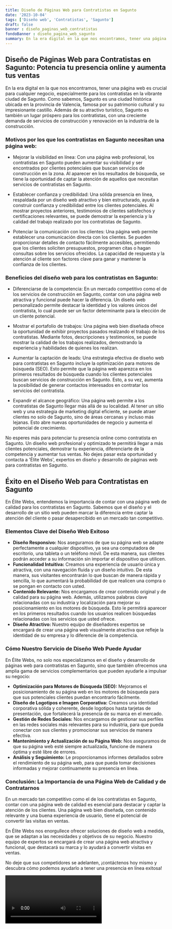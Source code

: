 ```yaml
---
title: Diseño de Páginas Web para Contratistas en Sagunto
date: '2023-10-04'
tags: ['Diseño web', 'Contratistas', 'Sagunto']
draft: false
banner : diseño_paginas_web_contratistas
fondoBanner : diseño_pagina_web_sagunto
summary: En la era digital en la que nos encontramos, tener una página web es crucial para cualquier negocio, especialmente para los contratistas en la vibrante ciudad de Sagunto. Como sabemos, Sagunto es una ciudad histórica ubicada en la provincia de Valencia, famosa por su patrimonio cultural y su impresionante castillo. Además de su atractivo turístico, Sagunto es también un lugar próspero para los contratistas, con una creciente demanda de servicios de construcción y renovación en la industria de la construcción.
---
```


## Diseño de Páginas Web para Contratistas en Sagunto: Potencia tu presencia online y aumenta tus ventas

En la era digital en la que nos encontramos, tener una página web es crucial para cualquier negocio, especialmente para los contratistas en la vibrante ciudad de Sagunto. Como sabemos, Sagunto es una ciudad histórica ubicada en la provincia de Valencia, famosa por su patrimonio cultural y su impresionante castillo. Además de su atractivo turístico, Sagunto es también un lugar próspero para los contratistas, con una creciente demanda de servicios de construcción y renovación en la industria de la construcción.

### Motivos por los que los contratistas en Sagunto necesitan una página web:

- Mejorar la visibilidad en línea: Con una página web profesional, los contratistas en Sagunto pueden aumentar su visibilidad y ser encontrados por clientes potenciales que buscan servicios de construcción en la zona. Al aparecer en los resultados de búsqueda, se tiene la oportunidad de captar la atención de aquellos que necesitan servicios de contratistas en Sagunto.

- Establecer confianza y credibilidad: Una sólida presencia en línea, respaldada por un diseño web atractivo y bien estructurado, ayuda a construir confianza y credibilidad entre los clientes potenciales. Al mostrar proyectos anteriores, testimonios de clientes satisfechos y certificaciones relevantes, se puede demostrar la experiencia y la calidad del trabajo realizado por los contratistas de Sagunto.

- Potenciar la comunicación con los clientes: Una página web permite establecer una comunicación directa con los clientes. Se pueden proporcionar detalles de contacto fácilmente accesibles, permitiendo que los clientes soliciten presupuestos, programen citas o hagan consultas sobre los servicios ofrecidos. La capacidad de respuesta y la atención al cliente son factores clave para ganar y mantener la confianza de los clientes.

### Beneficios del diseño web para los contratistas en Sagunto:

- Diferenciarse de la competencia: En un mercado competitivo como el de los servicios de construcción en Sagunto, contar con una página web atractiva y funcional puede hacer la diferencia. Un diseño web personalizado permite destacar la identidad y los valores únicos del contratista, lo cual puede ser un factor determinante para la elección de un cliente potencial.

- Mostrar el portafolio de trabajos: Una página web bien diseñada ofrece la oportunidad de exhibir proyectos pasados realzando el trabajo de los contratistas. Mediante fotos, descripciones y testimonios, se puede mostrar la calidad de los trabajos realizados, demostrando la experiencia y habilidades de quienes los realizan.

- Aumentar la captación de leads: Una estrategia efectiva de diseño web para contratistas en Sagunto incluye la optimización para motores de búsqueda (SEO). Esto permite que la página web aparezca en los primeros resultados de búsqueda cuando los clientes potenciales buscan servicios de construcción en Sagunto. Esto, a su vez, aumenta la posibilidad de generar contactos interesados en contratar los servicios del contratista.

- Expandir el alcance geográfico: Una página web permite a los contratistas de Sagunto llegar más allá de su localidad. Al tener un sitio web y una estrategia de marketing digital eficiente, se puede atraer clientes no solo de Sagunto, sino de áreas cercanas y incluso más lejanas. Esto abre nuevas oportunidades de negocio y aumenta el potencial de crecimiento.

No esperes más para potenciar tu presencia online como contratista en Sagunto. Un diseño web profesional y optimizado te permitirá llegar a más clientes potenciales, demostrar tu experiencia, diferenciarte de la competencia y aumentar tus ventas. No dejes pasar esta oportunidad y contacta a 'Élite Webs', expertos en diseño y desarrollo de páginas web para contratistas en Sagunto.

<GifSeo />

<Cta />

## Éxito en el Diseño Web para Contratistas en Sagunto

En Élite Webs, entendemos la importancia de contar con una página web de calidad para los contratistas en Sagunto. Sabemos que el diseño y el desarrollo de un sitio web pueden marcar la diferencia entre captar la atención del cliente o pasar desapercibido en un mercado tan competitivo. 

### Elementos Clave del Diseño Web Exitoso

- **Diseño Responsivo:** Nos aseguramos de que su página web se adapte perfectamente a cualquier dispositivo, ya sea una computadora de escritorio, una tableta o un teléfono móvil. De esta manera, sus clientes podrán acceder a su información sin importar el dispositivo que utilicen.
- **Funcionalidad Intuitiva:** Creamos una experiencia de usuario única y atractiva, con una navegación fluida y un diseño intuitivo. De esta manera, sus visitantes encontrarán lo que buscan de manera rápida y sencilla, lo que aumentará la probabilidad de que realicen una compra o se pongan en contacto con usted.
- **Contenido Relevante:** Nos encargamos de crear contenido original y de calidad para su página web. Además, utilizamos palabras clave relacionadas con su industria y localización para mejorar su posicionamiento en los motores de búsqueda. Esto le permitirá aparecer en los primeros resultados cuando los usuarios realicen búsquedas relacionadas con los servicios que usted ofrece.
- **Diseño Atractivo:** Nuestro equipo de diseñadores expertos se encargará de crear una página web visualmente atractiva que refleje la identidad de su empresa y lo diferencie de la competencia.

### Cómo Nuestro Servicio de Diseño Web Puede Ayudar

En Élite Webs, no solo nos especializamos en el diseño y desarrollo de páginas web para contratistas en Sagunto, sino que también ofrecemos una amplia gama de servicios complementarios que pueden ayudarle a impulsar su negocio:

- **Optimización para Motores de Búsqueda (SEO):** Mejoramos el posicionamiento de su página web en los motores de búsqueda para que sus potenciales clientes puedan encontrarlo fácilmente.
- **Diseño de Logotipos e Imagen Corporativa:** Creamos una identidad corporativa sólida y coherente, desde logotipos hasta tarjetas de presentación, que fortalecerá la presencia de su marca en el mercado.
- **Gestión de Redes Sociales:** Nos encargamos de gestionar sus perfiles en las redes sociales más relevantes para su industria, para que pueda conectar con sus clientes y promocionar sus servicios de manera efectiva.
- **Mantenimiento y Actualización de su Página Web:** Nos aseguramos de que su página web esté siempre actualizada, funcione de manera óptima y esté libre de errores.
- **Análisis y Seguimiento:** Le proporcionamos informes detallados sobre el rendimiento de su página web, para que pueda tomar decisiones informadas y mejorar continuamente su presencia en línea.

### Conclusión: La Importancia de una Página Web de Calidad y de Contratarnos

En un mercado tan competitivo como el de los contratistas en Sagunto, contar con una página web de calidad es esencial para destacar y captar la atención de los clientes. Una página web bien diseñada, con contenido relevante y una buena experiencia de usuario, tiene el potencial de convertir las visitas en ventas.

En Élite Webs nos enorgullece ofrecer soluciones de diseño web a medida, que se adaptan a las necesidades y objetivos de su negocio. Nuestro equipo de expertos se encargará de crear una página web atractiva y funcional, que destacará su marca y lo ayudará a convertir visitas en ventas.

No deje que sus competidores se adelanten, ¡contáctenos hoy mismo y descubra cómo podemos ayudarlo a tener una presencia en línea exitosa!

<Video />

<CtaBot job='Contratistas' city='Sagunto'/>

<Gmaps query='Sagunto+españa+maps' />